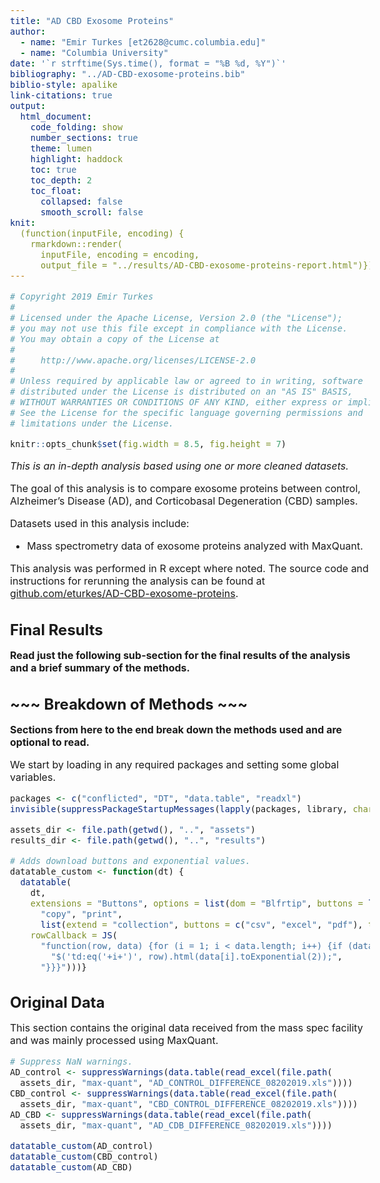 ```yaml
---
title: "AD CBD Exosome Proteins"
author:
  - name: "Emir Turkes [et2628@cumc.columbia.edu]"
  - name: "Columbia University"
date: '`r strftime(Sys.time(), format = "%B %d, %Y")`'
bibliography: "../AD-CBD-exosome-proteins.bib"
biblio-style: apalike
link-citations: true
output:
  html_document:
    code_folding: show
    number_sections: true
    theme: lumen
    highlight: haddock
    toc: true
    toc_depth: 2
    toc_float:
      collapsed: false
      smooth_scroll: false
knit:
  (function(inputFile, encoding) {
    rmarkdown::render(
      inputFile, encoding = encoding,
      output_file = "../results/AD-CBD-exosome-proteins-report.html")})
---
```


```r
# Copyright 2019 Emir Turkes
# 
# Licensed under the Apache License, Version 2.0 (the "License");
# you may not use this file except in compliance with the License.
# You may obtain a copy of the License at
# 
#     http://www.apache.org/licenses/LICENSE-2.0
# 
# Unless required by applicable law or agreed to in writing, software
# distributed under the License is distributed on an "AS IS" BASIS,
# WITHOUT WARRANTIES OR CONDITIONS OF ANY KIND, either express or implied.
# See the License for the specific language governing permissions and
# limitations under the License.

knitr::opts_chunk$set(fig.width = 8.5, fig.height = 7)
```

<style type="text/css">
body {font-size: 16px;}
h1.title {font-size: 35px;}
h1 {font-size: 24px;}
h2 {font-size: 22px;}
h3 {font-size: 20px;}
.toc-content {padding-left: 0px; padding-right: 0px;}
div.tocify {width: 100%;}
.tocify-subheader .tocify-item {font-size: 0.95em; padding-left: 25px; text-indent: 0;}
div.main-container {max-width: none; width: 100%;}
</style>

*This is an in-depth analysis based using one or more cleaned datasets.*

The goal of this analysis is to compare exosome proteins between control, Alzheimer's Disease (AD), and Corticobasal Degeneration (CBD) samples.

Datasets used in this analysis include:

- Mass spectrometry data of exosome proteins analyzed with MaxQuant.

This analysis was performed in R except where noted.
The source code and instructions for rerunning the analysis can be found at [github.com/eturkes/AD-CBD-exosome-proteins](https://github.com/eturkes/AD-CBD-exosome-proteins).

# Final Results

**Read just the following sub-section for the final results of the analysis and a brief summary of the methods.**

# ~~~ Breakdown of Methods ~~~ {-}

**Sections from here to the end break down the methods used and are optional to read.**

We start by loading in any required packages and setting some global variables.

```r
packages <- c("conflicted", "DT", "data.table", "readxl")
invisible(suppressPackageStartupMessages(lapply(packages, library, character.only = TRUE)))

assets_dir <- file.path(getwd(), "..", "assets")
results_dir <- file.path(getwd(), "..", "results")

# Adds download buttons and exponential values.
datatable_custom <- function(dt) {
  datatable(
    dt,
    extensions = "Buttons", options = list(dom = "Blfrtip", buttons = list(
      "copy", "print",
      list(extend = "collection", buttons = c("csv", "excel", "pdf"), text = "Download")),
    rowCallback = JS(
      "function(row, data) {for (i = 1; i < data.length; i++) {if (data[i]>1000 | data[i]<1) {",
        "$('td:eq('+i+')', row).html(data[i].toExponential(2));",
      "}}}")))}
```

# Original Data

This section contains the original data received from the mass spec facility and was mainly processed using MaxQuant.

```r
# Suppress NaN warnings.
AD_control <- suppressWarnings(data.table(read_excel(file.path(
  assets_dir, "max-quant", "AD_CONTROL_DIFFERENCE_08202019.xls"))))
CBD_control <- suppressWarnings(data.table(read_excel(file.path(
  assets_dir, "max-quant", "CBD_CONTROL_DIFFERENCE_08202019.xls"))))
AD_CBD <- suppressWarnings(data.table(read_excel(file.path(
  assets_dir, "max-quant", "AD_CDB_DIFFERENCE_08202019.xls"))))

datatable_custom(AD_control)
datatable_custom(CBD_control)
datatable_custom(AD_CBD)
```
